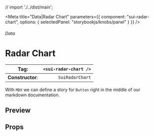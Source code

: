 
// import './../dist/main';

<Meta
	title="Data|Radar Chart"
	parameters={{
		component: "sui-radar-chart",
		options: { selectedPanel: "storybookjs/knobs/panel" }
	}}
/>

###### Data

# Radar Chart

| **Tag**:         | `<sui-radar-chart />` |
| ---------------- | --------------------: |
| **Constructor**: |       `SuiRadarChart` |

With `MDX` we can define a story for `Button` right in the middle of our
markdown documentation.

## Preview

## Props
